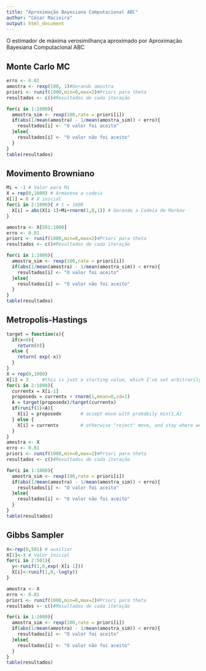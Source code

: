 ---
title: "Aproximação Bayesiana Computacional ABC"
author: "César Macieira"
output: html_document
---

<p>O estimador de máxima verosimilhança aproximado por Aproximação Bayesiana Computacional ABC</p>
## Monte Carlo MC
```{r}
erro <- 0.01
amostra <- rexp(100, 1)#Gerando amostra
priori <- runif(1000,min=0,max=2)#Priori para theta
resultados <- c()#Resultados de cada iteração

for(i in 1:1000){
  amostra_sim <- rexp(100,rate = priori[i])
  if(abs(1/mean(amostra) - 1/mean(amostra_sim)) < erro){
    resultados[i] <- "O valor foi aceito"
  }else{
    resultados[i] <- "O valor não foi aceito"
  }
}
table(resultados)
```
## Movimento Browniano
```{r}
Mi = -1 # Valor para Mi
X = rep(0,1000) # Armazena a cadeia
X[1] = 0 # X inicial
for(i in 2:1000){ # t = 1000
  X[i] = abs(X[i-1]+Mi+rnorm(1,0,1)) # Gerando a Cadeia de Markov
}

amostra <- X[501:1000]
erro <- 0.01
priori <- runif(1000,min=0,max=2)#Priori para theta
resultados <- c()#Resultados de cada iteração

for(i in 1:1000){
  amostra_sim <- rexp(100,rate = priori[i])
  if(abs(1/mean(amostra) - 1/mean(amostra_sim)) < erro){
    resultados[i] <- "O valor foi aceito"
  }else{
    resultados[i] <- "O valor não foi aceito"
  }
}
table(resultados)
```

## Metropolis-Hastings
```{r}
target = function(x){
  if(x<0){
    return(0)}
  else {
    return( exp(-x))
  }
}
X = rep(0,1000)
X[1] = 3     #this is just a starting value, which I've set arbitrarily to 3
for(i in 2:1000){
  currentx = X[i-1]
  proposedx = currentx + rnorm(1,mean=0,sd=1)
  A = target(proposedx)/target(currentx) 
  if(runif(1)<A){
    X[i] = proposedx       # accept move with probabily min(1,A)
  } else {
    X[i] = currentx        # otherwise "reject" move, and stay where we are
  }
}
amostra <- X
erro <- 0.01
priori <- runif(1000,min=0,max=2)#Priori para theta
resultados <- c()#Resultados de cada iteração

for(i in 1:1000){
  amostra_sim <- rexp(100,rate = priori[i])
  if(abs(1/mean(amostra) - 1/mean(amostra_sim)) < erro){
    resultados[i] <- "O valor foi aceito"
  }else{
    resultados[i] <- "O valor não foi aceito"
  }
}
table(resultados)

```

## Gibbs Sampler
```{r}
X<-rep(0,501) # auxiliar
X[1]<-3 # Valor inicial
for(i in 2:501){
  y<-runif(1,0,exp(-X[i-1]))
  X[i]<-runif(1,0,-log(y))
}

amostra <- X
erro <- 0.01
priori <- runif(1000,min=0,max=2)#Priori para theta
resultados <- c()#Resultados de cada iteração

for(i in 1:1000){
  amostra_sim <- rexp(100,rate = priori[i])
  if(abs(1/mean(amostra) - 1/mean(amostra_sim)) < erro){
    resultados[i] <- "O valor foi aceito"
  }else{
    resultados[i] <- "O valor não foi aceito"
  }
}
table(resultados)
```
